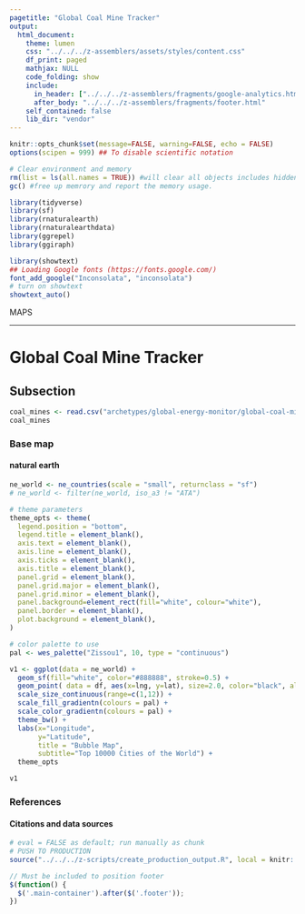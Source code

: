 ```yaml
---
pagetitle: "Global Coal Mine Tracker"
output:
  html_document:
    theme: lumen
    css: "../../../z-assemblers/assets/styles/content.css"
    df_print: paged
    mathjax: NULL
    code_folding: show
    include:
      in_header: ["../../../z-assemblers/fragments/google-analytics.html", "../../../z-assemblers/fragments/header.html"]
      after_body: "../../../z-assemblers/fragments/footer.html"
    self_contained: false
    lib_dir: "vendor"
---
```


```r

knitr::opts_chunk$set(message=FALSE, warning=FALSE, echo = FALSE)
options(scipen = 999) ## To disable scientific notation

# Clear environment and memory
rm(list = ls(all.names = TRUE)) #will clear all objects includes hidden objects.
gc() #free up memrory and report the memory usage.

library(tidyverse)
library(sf)
library(rnaturalearth)
library(rnaturalearthdata)
library(ggrepel)
library(ggiraph)

library(showtext)
## Loading Google fonts (https://fonts.google.com/)
font_add_google("Inconsolata", "inconsolata")
# turn on showtext
showtext_auto()

```

<div class="activity">
MAPS  
</div>

***

# Global Coal Mine Tracker
## Subsection


```r

coal_mines <- read.csv("archetypes/global-energy-monitor/global-coal-mine-tracker-data.csv", header = TRUE, stringsAsFactors = FALSE)
coal_mines


```


### Base map
#### natural earth


```r

ne_world <- ne_countries(scale = "small", returnclass = "sf")
# ne_world <- filter(ne_world, iso_a3 != "ATA")

```



```r

# theme parameters
theme_opts <- theme(
  legend.position = "bottom",
  legend.title = element_blank(),
  axis.text = element_blank(),
  axis.line = element_blank(),
  axis.ticks = element_blank(),
  axis.title = element_blank(),
  panel.grid = element_blank(),
  panel.grid.major = element_blank(),
  panel.grid.minor = element_blank(),
  panel.background=element_rect(fill="white", colour="white"),
  panel.border = element_blank(),
  plot.background = element_blank(),
)

# color palette to use
pal <- wes_palette("Zissou1", 10, type = "continuous")

v1 <- ggplot(data = ne_world) +
  geom_sf(fill="white", color="#888888", stroke=0.5) +
  geom_point( data = df, aes(x=lng, y=lat), size=2.0, color="black", alpha=0.8) +
  scale_size_continuous(range=c(1,12)) +
  scale_fill_gradientn(colours = pal) + 
  scale_color_gradientn(colours = pal) + 
  theme_bw() +
  labs(x="Longitude",
       y="Latitude",
       title = "Bubble Map", 
       subtitle="Top 10000 Cities of the World") +
  theme_opts

v1

```


### References
#### Citations and data sources


```r

# eval = FALSE as default; run manually as chunk
# PUSH TO PRODUCTION
source("../../../z-scripts/create_production_output.R", local = knitr::knit_global())

```



```js

// Must be included to position footer
$(function() {
  $('.main-container').after($('.footer'));
})

```

